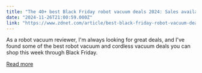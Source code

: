 ```yaml
---
title: "The 40+ best Black Friday robot vacuum deals 2024: Sales available now"
date: "2024-11-26T21:00:59.000Z"
link: "https://www.zdnet.com/article/best-black-friday-robot-vacuum-deals-2024/"
---
```


As a robot vacuum reviewer, I'm always looking for great deals, and I've found some of the best robot vacuum and cordless vacuum deals you can shop this week through Black Friday.

[Read more](https://www.zdnet.com/article/best-black-friday-robot-vacuum-deals-2024/)
